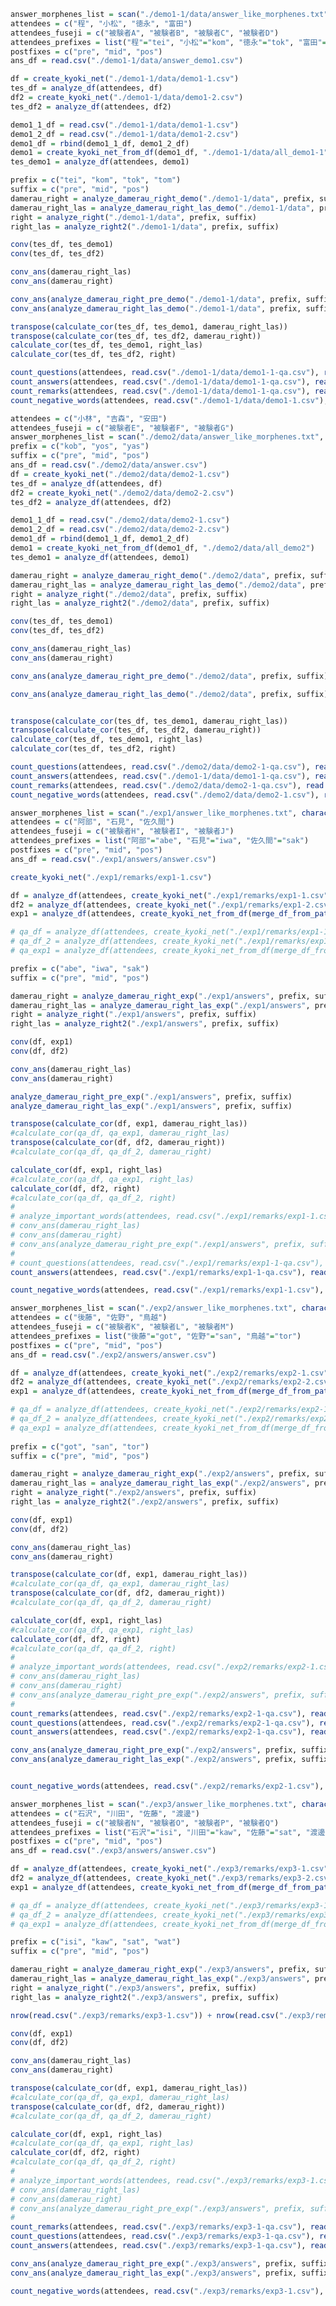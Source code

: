 ```r
answer_morphenes_list = scan("./demo1-1/data/answer_like_morphenes.txt", character(), quote = "")
attendees = c("程", "小松", "徳永", "富田")
attendees_fuseji = c("被験者A", "被験者B", "被験者C", "被験者D")
attendees_prefixes = list("程"="tei", "小松"="kom", "徳永"="tok", "富田"="tom")
postfixes = c("pre", "mid", "pos")
ans_df = read.csv("./demo1-1/data/answer_demo1.csv")

df = create_kyoki_net("./demo1-1/data/demo1-1.csv")
tes_df = analyze_df(attendees, df)
df2 = create_kyoki_net("./demo1-1/data/demo1-2.csv")
tes_df2 = analyze_df(attendees, df2)

demo1_1_df = read.csv("./demo1-1/data/demo1-1.csv")
demo1_2_df = read.csv("./demo1-1/data/demo1-2.csv")
demo1_df = rbind(demo1_1_df, demo1_2_df)
demo1 = create_kyoki_net_from_df(demo1_df, "./demo1-1/data/all_demo1-1")
tes_demo1 = analyze_df(attendees, demo1)

prefix = c("tei", "kom", "tok", "tom")
suffix = c("pre", "mid", "pos")
damerau_right = analyze_damerau_right_demo("./demo1-1/data", prefix, suffix)
damerau_right_las = analyze_damerau_right_las_demo("./demo1-1/data", prefix, suffix)
right = analyze_right("./demo1-1/data", prefix, suffix)
right_las = analyze_right2("./demo1-1/data", prefix, suffix)

conv(tes_df, tes_demo1)
conv(tes_df, tes_df2)

conv_ans(damerau_right_las)
conv_ans(damerau_right)

conv_ans(analyze_damerau_right_pre_demo("./demo1-1/data", prefix, suffix))
conv_ans(analyze_damerau_right_las_demo("./demo1-1/data", prefix, suffix))

transpose(calculate_cor(tes_df, tes_demo1, damerau_right_las))
transpose(calculate_cor(tes_df, tes_df2, damerau_right))
calculate_cor(tes_df, tes_demo1, right_las)
calculate_cor(tes_df, tes_df2, right)

count_questions(attendees, read.csv("./demo1-1/data/demo1-1-qa.csv"), read.csv("./demo1-1/data/demo1-2-qacsv.csv"))
count_answers(attendees, read.csv("./demo1-1/data/demo1-1-qa.csv"), read.csv("./demo1-1/data/demo1-2-qacsv.csv"))
count_remarks(attendees, read.csv("./demo1-1/data/demo1-1-qa.csv"), read.csv("./demo1-1/data/demo1-2-qacsv.csv"))
count_negative_words(attendees, read.csv("./demo1-1/data/demo1-1.csv"), read.csv("./demo1-1/data/demo1-2.csv"))
```


```r
attendees = c("小林", "吉森", "安田")
attendees_fuseji = c("被験者E", "被験者F", "被験者G")
answer_morphenes_list = scan("./demo2/data/answer_like_morphenes.txt", character(), quote = "")
prefix = c("kob", "yos", "yas")
suffix = c("pre", "mid", "pos")
ans_df = read.csv("./demo2/data/answer.csv")
df = create_kyoki_net("./demo2/data/demo2-1.csv")
tes_df = analyze_df(attendees, df)
df2 = create_kyoki_net("./demo2/data/demo2-2.csv")
tes_df2 = analyze_df(attendees, df2)

demo1_1_df = read.csv("./demo2/data/demo2-1.csv")
demo1_2_df = read.csv("./demo2/data/demo2-2.csv")
demo1_df = rbind(demo1_1_df, demo1_2_df)
demo1 = create_kyoki_net_from_df(demo1_df, "./demo2/data/all_demo2")
tes_demo1 = analyze_df(attendees, demo1)

damerau_right = analyze_damerau_right_demo("./demo2/data", prefix, suffix)
damerau_right_las = analyze_damerau_right_las_demo("./demo2/data", prefix, suffix)
right = analyze_right("./demo2/data", prefix, suffix)
right_las = analyze_right2("./demo2/data", prefix, suffix)

conv(tes_df, tes_demo1)
conv(tes_df, tes_df2)

conv_ans(damerau_right_las)
conv_ans(damerau_right)

conv_ans(analyze_damerau_right_pre_demo("./demo2/data", prefix, suffix))

conv_ans(analyze_damerau_right_las_demo("./demo2/data", prefix, suffix))


transpose(calculate_cor(tes_df, tes_demo1, damerau_right_las))
transpose(calculate_cor(tes_df, tes_df2, damerau_right))
calculate_cor(tes_df, tes_demo1, right_las)
calculate_cor(tes_df, tes_df2, right)

count_questions(attendees, read.csv("./demo2/data/demo2-1-qa.csv"), read.csv("./demo2/data/demo2-2-qa.csv"))
count_answers(attendees, read.csv("./demo1-1/data/demo1-1-qa.csv"), read.csv("./demo2/data/demo2-2-qa.csv"))
count_remarks(attendees, read.csv("./demo2/data/demo2-1-qa.csv"), read.csv("./demo2/data/demo2-2-qa.csv"))
count_negative_words(attendees, read.csv("./demo2/data/demo2-1.csv"), read.csv("./demo2/data/demo2-2.csv"))
```



```r
answer_morphenes_list = scan("./exp1/answer_like_morphenes.txt", character(), quote = "")
attendees = c("阿部", "石見", "佐久間")
attendees_fuseji = c("被験者H", "被験者I", "被験者J")
attendees_prefixes = list("阿部"="abe", "石見"="iwa", "佐久間"="sak")
postfixes = c("pre", "mid", "pos")
ans_df = read.csv("./exp1/answers/answer.csv")

create_kyoki_net("./exp1/remarks/exp1-1.csv")

df = analyze_df(attendees, create_kyoki_net("./exp1/remarks/exp1-1.csv"))
df2 = analyze_df(attendees, create_kyoki_net("./exp1/remarks/exp1-2.csv"))
exp1 = analyze_df(attendees, create_kyoki_net_from_df(merge_df_from_path("./exp1/remarks/exp1-1.csv", "./exp1/remarks/exp1-2.csv"), "./exp1/remarks/all_exp1"))

# qa_df = analyze_df(attendees, create_kyoki_net("./exp1/remarks/exp1-1-qa-joined.csv"))
# qa_df_2 = analyze_df(attendees, create_kyoki_net("./exp1/remarks/exp1-2-qa-joined.csv"))
# qa_exp1 = analyze_df(attendees, create_kyoki_net_from_df(merge_df_from_path("./exp1/remarks/exp1-1-qa-joined.csv", "./exp1/remarks/exp1-2-qa-joined.csv")))

prefix = c("abe", "iwa", "sak")
suffix = c("pre", "mid", "pos")

damerau_right = analyze_damerau_right_exp("./exp1/answers", prefix, suffix)
damerau_right_las = analyze_damerau_right_las_exp("./exp1/answers", prefix, suffix)
right = analyze_right("./exp1/answers", prefix, suffix)
right_las = analyze_right2("./exp1/answers", prefix, suffix)

conv(df, exp1)
conv(df, df2)

conv_ans(damerau_right_las)
conv_ans(damerau_right)

analyze_damerau_right_pre_exp("./exp1/answers", prefix, suffix)
analyze_damerau_right_las_exp("./exp1/answers", prefix, suffix)

transpose(calculate_cor(df, exp1, damerau_right_las))
#calculate_cor(qa_df, qa_exp1, damerau_right_las)
transpose(calculate_cor(df, df2, damerau_right))
#calculate_cor(qa_df, qa_df_2, damerau_right)

calculate_cor(df, exp1, right_las)
#calculate_cor(qa_df, qa_exp1, right_las)
calculate_cor(df, df2, right)
#calculate_cor(qa_df, qa_df_2, right)
# 
# analyze_important_words(attendees, read.csv("./exp1/remarks/exp1-1.csv"), read.csv("./exp1/remarks/exp1-2.csv"))
# conv_ans(damerau_right_las)
# conv_ans(damerau_right)
# conv_ans(analyze_damerau_right_pre_exp("./exp1/answers", prefix, suffix))
# 
# count_questions(attendees, read.csv("./exp1/remarks/exp1-1-qa.csv"), read.csv("./exp1/remarks/exp1-2-qa.csv"))
count_answers(attendees, read.csv("./exp1/remarks/exp1-1-qa.csv"), read.csv("./exp1/remarks/exp1-2-qa.csv"))

count_negative_words(attendees, read.csv("./exp1/remarks/exp1-1.csv"), read.csv("./exp1/remarks/exp1-2.csv"))
```

```r
answer_morphenes_list = scan("./exp2/answer_like_morphenes.txt", character(), quote = "")
attendees = c("後藤", "佐野", "鳥越")
attendees_fuseji = c("被験者K", "被験者L", "被験者M")
attendees_prefixes = list("後藤"="got", "佐野"="san", "鳥越"="tor")
postfixes = c("pre", "mid", "pos")
ans_df = read.csv("./exp2/answers/answer.csv")

df = analyze_df(attendees, create_kyoki_net("./exp2/remarks/exp2-1.csv"))
df2 = analyze_df(attendees, create_kyoki_net("./exp2/remarks/exp2-2.csv"))
exp1 = analyze_df(attendees, create_kyoki_net_from_df(merge_df_from_path("./exp2/remarks/exp2-1.csv", "./exp2/remarks/exp2-2.csv"), "./exp2/remarks/all_exp2"))

# qa_df = analyze_df(attendees, create_kyoki_net("./exp2/remarks/exp2-1-qa-joined.csv"))
# qa_df_2 = analyze_df(attendees, create_kyoki_net("./exp2/remarks/exp2-2-qa-joined.csv"))
# qa_exp1 = analyze_df(attendees, create_kyoki_net_from_df(merge_df_from_path("./exp2/remarks/exp2-1-qa-joined.csv", "./exp2/remarks/exp2-2-qa-joined.csv")))
  
prefix = c("got", "san", "tor")
suffix = c("pre", "mid", "pos")

damerau_right = analyze_damerau_right_exp("./exp2/answers", prefix, suffix)
damerau_right_las = analyze_damerau_right_las_exp("./exp2/answers", prefix, suffix)
right = analyze_right("./exp2/answers", prefix, suffix)
right_las = analyze_right2("./exp2/answers", prefix, suffix)

conv(df, exp1)
conv(df, df2)

conv_ans(damerau_right_las)
conv_ans(damerau_right)

transpose(calculate_cor(df, exp1, damerau_right_las))
#calculate_cor(qa_df, qa_exp1, damerau_right_las)
transpose(calculate_cor(df, df2, damerau_right))
#calculate_cor(qa_df, qa_df_2, damerau_right)

calculate_cor(df, exp1, right_las)
#calculate_cor(qa_df, qa_exp1, right_las)
calculate_cor(df, df2, right)
#calculate_cor(qa_df, qa_df_2, right)
# 
# analyze_important_words(attendees, read.csv("./exp2/remarks/exp2-1.csv"), read.csv("./exp2/remarks/exp2-2.csv"))
# conv_ans(damerau_right_las)
# conv_ans(damerau_right)
# conv_ans(analyze_damerau_right_pre_exp("./exp2/answers", prefix, suffix))
# 
count_remarks(attendees, read.csv("./exp2/remarks/exp2-1-qa.csv"), read.csv("./exp2/remarks/exp2-2-qa.csv"))
count_questions(attendees, read.csv("./exp2/remarks/exp2-1-qa.csv"), read.csv("./exp2/remarks/exp2-2-qa.csv"))
count_answers(attendees, read.csv("./exp2/remarks/exp2-1-qa.csv"), read.csv("./exp2/remarks/exp2-2-qa.csv"))

conv_ans(analyze_damerau_right_pre_exp("./exp2/answers", prefix, suffix))
conv_ans(analyze_damerau_right_las_exp("./exp2/answers", prefix, suffix))


count_negative_words(attendees, read.csv("./exp2/remarks/exp2-1.csv"), read.csv("./exp2/remarks/exp2-2.csv"))

```


```r
answer_morphenes_list = scan("./exp3/answer_like_morphenes.txt", character(), quote = "")
attendees = c("石沢", "川田", "佐藤", "渡邊")
attendees_fuseji = c("被験者N", "被験者O", "被験者P", "被験者Q")
attendees_prefixes = list("石沢"="isi", "川田"="kaw", "佐藤"="sat", "渡邊", "wat")
postfixes = c("pre", "mid", "pos")
ans_df = read.csv("./exp3/answers/answer.csv")

df = analyze_df(attendees, create_kyoki_net("./exp3/remarks/exp3-1.csv"))
df2 = analyze_df(attendees, create_kyoki_net("./exp3/remarks/exp3-2.csv"))
exp1 = analyze_df(attendees, create_kyoki_net_from_df(merge_df_from_path("./exp3/remarks/exp3-1.csv", "./exp3/remarks/exp3-2.csv"), "./exp3/remarks/all_exp3"))

# qa_df = analyze_df(attendees, create_kyoki_net("./exp3/remarks/exp3-1-qa-joined.csv"))
# qa_df_2 = analyze_df(attendees, create_kyoki_net("./exp3/remarks/exp3-2-qa-joined.csv"))
# qa_exp1 = analyze_df(attendees, create_kyoki_net_from_df(merge_df_from_path("./exp3/remarks/exp3-1-qa-joined.csv", "./exp3/remarks/exp3-2-qa-joined.csv")))

prefix = c("isi", "kaw", "sat", "wat")
suffix = c("pre", "mid", "pos")

damerau_right = analyze_damerau_right_exp("./exp3/answers", prefix, suffix)
damerau_right_las = analyze_damerau_right_las_exp("./exp3/answers", prefix, suffix)
right = analyze_right("./exp3/answers", prefix, suffix)
right_las = analyze_right2("./exp3/answers", prefix, suffix)

nrow(read.csv("./exp3/remarks/exp3-1.csv")) + nrow(read.csv("./exp3/remarks/exp3-2.csv"))

conv(df, exp1)
conv(df, df2)

conv_ans(damerau_right_las)
conv_ans(damerau_right)

transpose(calculate_cor(df, exp1, damerau_right_las))
#calculate_cor(qa_df, qa_exp1, damerau_right_las)
transpose(calculate_cor(df, df2, damerau_right))
#calculate_cor(qa_df, qa_df_2, damerau_right)

calculate_cor(df, exp1, right_las)
#calculate_cor(qa_df, qa_exp1, right_las)
calculate_cor(df, df2, right)
#calculate_cor(qa_df, qa_df_2, right)
# 
# analyze_important_words(attendees, read.csv("./exp3/remarks/exp3-1.csv"), read.csv("./exp3/remarks/exp3-2.csv"))
# conv_ans(damerau_right_las)
# conv_ans(damerau_right)
# conv_ans(analyze_damerau_right_pre_exp("./exp3/answers", prefix, suffix))
# 
count_remarks(attendees, read.csv("./exp3/remarks/exp3-1-qa.csv"), read.csv("./exp3/remarks/exp3-2-qa.csv"))
count_questions(attendees, read.csv("./exp3/remarks/exp3-1-qa.csv"), read.csv("./exp3/remarks/exp3-2-qa.csv"))
count_answers(attendees, read.csv("./exp3/remarks/exp3-1-qa.csv"), read.csv("./exp3/remarks/exp3-2-qa.csv"))

conv_ans(analyze_damerau_right_pre_exp("./exp3/answers", prefix, suffix))
conv_ans(analyze_damerau_right_las_exp("./exp3/answers", prefix, suffix))

count_negative_words(attendees, read.csv("./exp3/remarks/exp3-1.csv"), read.csv("./exp3/remarks/exp3-2.csv"))
```